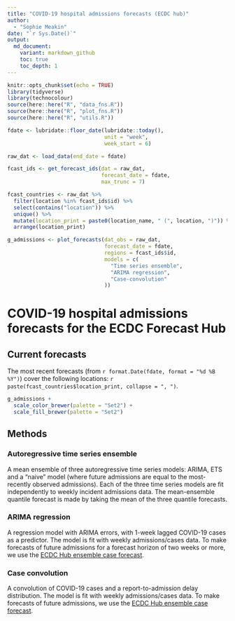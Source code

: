 ```yaml
---
title: "COVID-19 hospital admissions forecasts (ECDC hub)"
author:
  - "Sophie Meakin"
date: "`r Sys.Date()`"
output:
  md_document:
    variant: markdown_github
    toc: true
    toc_depth: 1
---
```


```r

knitr::opts_chunk$set(echo = TRUE)
library(tidyverse)
library(technocolour)
source(here::here("R", "data_fns.R"))
source(here::here("R", "plot_fns.R"))
source(here::here("R", "utils.R"))

```

```r

fdate <- lubridate::floor_date(lubridate::today(),
                               unit = "week",
                               week_start = 6)

raw_dat <- load_data(end_date = fdate)

fcast_ids <- get_forecast_ids(dat = raw_dat,
                              forecast_date = fdate,
                              max_trunc = 7)

fcast_countries <- raw_dat %>%
  filter(location %in% fcast_ids$id) %>%
  select(contains("location")) %>%
  unique() %>%
  mutate(location_print = paste0(location_name, " (", location, ")")) %>%
  arrange(location_print)

g_admissions <- plot_forecasts(dat_obs = raw_dat,
                               forecast_date = fdate,
                               regions = fcast_ids$id,
                               models = c(
                                 "Time series ensemble",
                                 "ARIMA regression",
                                 "Case-convolution"
                               ))

```

# COVID-19 hospital admissions forecasts for the ECDC Forecast Hub

## Current forecasts

The most recent forecasts (from `r format.Date(fdate, format = "%d %B %Y")`) cover the following locations: `r paste(fcast_countries$location_print, collapse = ", ")`.

```r

g_admissions +
  scale_color_brewer(palette = "Set2") +
  scale_fill_brewer(palette = "Set2")

```

## Methods

### Autoregressive time series ensemble

A mean ensemble of three autoregressive time series models: ARIMA, ETS and a "naive" model (where future admissions are equal to the most-recently observed admissions). Each of the three time series models are fit independently to weekly incident admissions data. The mean-ensemble quantile forecast is made by taking the mean of the three quantile forecasts.

### ARIMA regression

A regression model with ARIMA errors, with 1-week lagged COVID-19 cases as a predictor. The model is fit with weekly admissions/cases data. To make forecasts of future admissions for a forecast horizon of two weeks or more, we use the [ECDC Hub ensemble case forecast](https://github.com/epiforecasts/covid19-forecast-hub-europe/tree/main/data-processed/EuroCOVIDhub-ensemble).

### Case convolution

A convolution of COVID-19 cases and a report-to-admission delay distribution. The model is fit with weekly admissions/cases data. To make forecasts of future admissions, we use the [ECDC Hub ensemble case forecast](https://github.com/epiforecasts/covid19-forecast-hub-europe/tree/main/data-processed/EuroCOVIDhub-ensemble).

